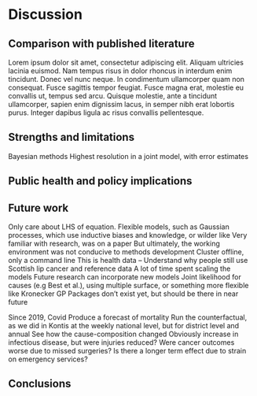 # Discussion {#sec-Chapter8}

## Comparison with published literature

Lorem ipsum dolor sit amet, consectetur adipiscing elit. Aliquam ultricies lacinia euismod. Nam tempus risus in dolor rhoncus in interdum enim tincidunt. Donec vel nunc neque. In condimentum ullamcorper quam non consequat. Fusce sagittis tempor feugiat. Fusce magna erat, molestie eu convallis ut, tempus sed arcu. Quisque molestie, ante a tincidunt ullamcorper, sapien enim dignissim lacus, in semper nibh erat lobortis purus. Integer dapibus ligula ac risus convallis pellentesque.

## Strengths and limitations

Bayesian methods
Highest resolution in a joint model, with error estimates

## Public health and policy implications

## Future work

Only care about LHS of equation.
Flexible models, such as Gaussian processes, which use inductive biases and knowledge, or wilder like 
Very familiar with research, was on a paper
But ultimately, the working environment was not conducive to methods development
Cluster offline, only a command line
This is health data – Understand why people still use Scottish lip cancer and reference data
A lot of time spent scaling the models
Future research can incorporate new models
Joint likelihood for causes (e.g Best et al.), using multiple surface, or something more flexible like Kronecker GP
Packages don't exist yet, but should be there in near future

Since 2019, Covid
Produce a forecast of mortality
Run the counterfactual, as we did in Kontis at the weekly national level, but for district level and annual
See how the cause-composition changed
Obviously increase in infectious disease, but were injuries reduced?
Were cancer outcomes worse due to missed surgeries?
Is there a longer term effect due to strain on emergency services?

## Conclusions
